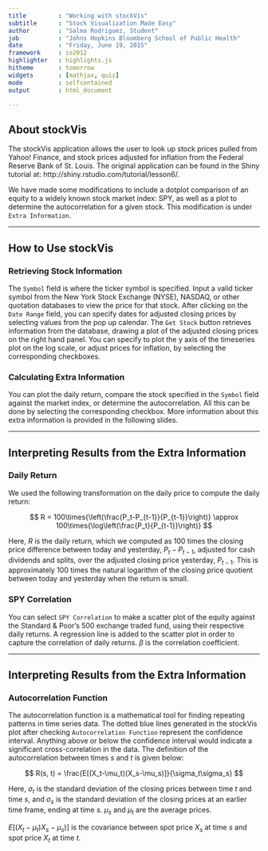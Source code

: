 ---
title         : "Working with stockVis"
subtitle      : "Stock Visualization Made Easy"
author        : "Salma Rodriguez, Student"
job           : "Johns Hopkins Bloomberg School of Public Health"
date          : "Friday, June 19, 2015"
framework     : io2012
highlighter   : highlights.js
hitheme       : tomorrow
widgets       : [mathjax, quiz]
mode          : selfcontained
output        : html_document

---

## About stockVis

The stockVis application allows the user to look up stock prices pulled from Yahoo! Finance, and stock prices adjusted for inflation from the Federal Reserve Bank of St. Louis. The original application can be found in the Shiny tutorial at: http://shiny.rstudio.com/tutorial/lesson6/.

We have made some modifications to include a dotplot comparison of an equity to a widely known stock market index: SPY, as well as a plot to determine the autocorrelation for a given stock. This modification is under `Extra Information`.

---

## How to Use stockVis

### Retrieving Stock Information

The `Symbol` field is where the ticker symbol is specified. Input a valid ticker symbol from the New York Stock Exchange (NYSE), NASDAQ, or other quotation databases to view the price for that stock. After clicking on the `Date Range` field, you can specify dates for adjusted closing prices by selecting values from the pop up calendar. The `Get Stock` button retrieves information from the database, drawing a plot of the adjusted closing prices on the right hand panel. You can specify to plot the y axis of the timeseries plot on the log scale, or adjust prices for inflation, by selecting the corresponding checkboxes.

### Calculating Extra Information

You can plot the daily return, compare the stock specified in the `Symbol` field against the market index, or determine the autocorrelation. All this can be done by selecting the corresponding checkbox. More information about this extra information is provided in the following slides.

---

## Interpreting Results from the Extra Information

### Daily Return

We used the following transformation on the daily price to compute the daily return:

$$
    R = 100\times{\left(\frac{P_t-P_{t-1}}{P_{t-1}}\right)} \approx 100\times{\log\left(\frac{P_t}{P_{t-1}}\right)}
$$

Here, $R$ is the daily return, which we computed as 100 times the closing price difference between today and yesterday, $P_t-P_{t-1}$, adjusted for cash dividends and splits, over the adjusted closing price yesterday, $P_{t-1}$. This is approximately 100 times the natural logarithm of the closing price quotient between today and yesterday when the return is small.

### SPY Correlation

You can select `SPY Correlation` to make a scatter plot of the equity against the Standard & Poor's 500 exchange traded fund, using their respective daily returns. A regression line is added to the scatter plot in order to capture the correlation of daily returns. $\beta$ is the correlation coefficient.

---

## Interpreting Results from the Extra Information

### Autocorrelation Function

The autocorrelation function is a mathematical tool for finding repeating patterns in time series data. The dotted blue lines generated in the stockVis plot after checking `Autocorrelation Function` represent the confidence interval. Anything above or below the confidence interval would indicate a significant cross-correlation in the data. The definition of the autocorrelation between times *s* and *t* is given below:

$$
  R(s, t) = \frac{E[(X_t-\mu_t)(X_s-\mu_s)]}{\sigma_t\sigma_s}
$$

Here, $\sigma_t$ is the standard deviation of the closing prices between time $t$ and time $s$, and $\sigma_s$ is the standard deviation of the closing prices at an earlier time frame, ending at time $s$. $\mu_s$ and $\mu_t$ are the average prices.

$E[(X_t-\mu_t){X_s-\mu_s)}]$ is the covariance between spot price $X_s$ at time $s$ and spot price $X_t$ at time $t$.


